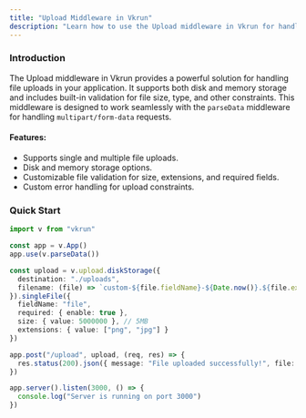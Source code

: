 ```yaml
---
title: "Upload Middleware in Vkrun"
description: "Learn how to use the Upload middleware in Vkrun for handling file uploads with customizable storage and validation options."
---
```


### Introduction

The Upload middleware in Vkrun provides a powerful solution for handling file uploads in your application. It supports both disk and memory storage and includes built-in validation for file size, type, and other constraints. This middleware is designed to work seamlessly with the `parseData` middleware for handling `multipart/form-data` requests.

#### Features:
- Supports single and multiple file uploads.
- Disk and memory storage options.
- Customizable file validation for size, extensions, and required fields.
- Custom error handling for upload constraints.

### Quick Start

```ts
import v from "vkrun"

const app = v.App()
app.use(v.parseData())

const upload = v.upload.diskStorage({
  destination: "./uploads",
  filename: (file) => `custom-${file.fieldName}-${Date.now()}.${file.extension}`
}).singleFile({
  fieldName: "file",
  required: { enable: true },
  size: { value: 5000000 }, // 5MB
  extensions: { value: ["png", "jpg"] }
})

app.post("/upload", upload, (req, res) => {
  res.status(200).json({ message: "File uploaded successfully!", file: req.files })
})

app.server().listen(3000, () => {
  console.log("Server is running on port 3000")
})
```